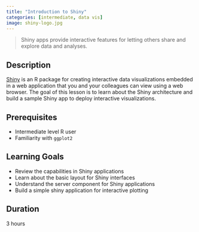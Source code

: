 ```yaml
---
title: "Introduction to Shiny"
categories: [intermediate, data vis]
image: shiny-logo.jpg
---
```


> Shiny apps provide interactive features for letting others share and explore data and analyses.

## Description

[Shiny](https://shiny.posit.co//) is an R package for creating interactive data visualizations embedded in a web application that you and your colleagues can view using a web browser. The goal of this lesson is to learn about the Shiny architecture and build a sample Shiny app to deploy interactive visualizations.

## Prerequisites
- Intermediate level R user
- Familiarity with `ggplot2`

## Learning Goals
- Review the capabilities in Shiny applications
- Learn about the basic layout for Shiny interfaces
- Understand the server component for Shiny applications
- Build a simple shiny application for interactive plotting

## Duration
3 hours
